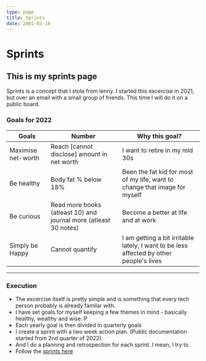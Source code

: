 ```yaml
---
type: page
title: Sprints
date: 2001-03-18
---
```


# Sprints

## This is my sprints page

Sprints is a concept that I stole from lenny. I started this excercise in 2021, but over an email with a small group of friends. This time I will do it on a public board.

### Goals for 2022

| **Goals**          | Number                                                           | **Why this goal?**                                                                      |
| ------------------ | ---------------------------------------------------------------- | --------------------------------------------------------------------------------------- |
| Maximise net-worth | Reach [cannot disclose] amount in net worth                      | I want to retire in my mid 30s                                                          |
| Be healthy         | Body fat % below 18%                                             | Been the fat kid for most of my life, want to change that image for myself              |
| Be curious         | Read more books (atleast 10) and journal more (atleast 30 notes) | Become a better at life and at work                                                     |
| Simply be Happy    | Cannot quantify                                                  | I am getting a bit irritable lately, I want to be less affected by other people's lives |

---

### Execution

- The excercise itself is pretty simple and is something that every tech person probably is already familar with.
- I have set goals for myself keeping a few themes in mind - basically healthy, wealthy and wise :P
- Each yearly goal is then divided in quarterly goals
- I create a sprint with a two week action plan. (Public documentation started from 2nd quarter of 2022)
- And I do a planning and retrospection for each sprint. I mean, I try to.
- Follow the [sprints here](/tags/sprints)
